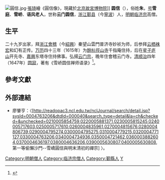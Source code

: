 [[File:圓信.jpg|thumb]]·[[張琦|張琦]]繪《圓信像》，現藏於[[北京故宮博物院|北京故宮博物院]]]]
'''圆信'''（{{bd|1571年||1647年}}），俗姓'''朱'''，[[号|号]]'''雪庭'''、'''雪峤'''、'''语风老人'''，世称'''云门圆信'''，[[浙江|浙江]][[鄞县|鄞县]]（今[[寧波|寧波]]）人，[[明朝|明朝]][[临济宗|临济宗]]高僧。

==生平==
二十九岁出家，拜[[浙江|浙江]][[會稽縣|會稽]]（今[[紹興市|紹興]]）秦望山雲門普济寺妙祯为师，后参拜[[云栖袾宏|云栖袾宏]]和幻有正传。[[万历|万历]]四十三年（1615年）为[[餘杭縣|餘杭]][[徑山寺|徑山寺]]千指庵住持，后在[[星子縣|星子]][[庐山|庐山]]开先寺、[[嘉興|嘉興]]东塔寺住持佛事。弘揚[[云门宗|云门宗]]，晚年住會稽云门寺。[[清|清]][[顺治|顺治]]四年（1647年）[[圆寂|圆寂]]，著有《雪峤圆信禅师语录》<ref>{{cite book | language = zh-hans | author = [[圣严法师|圣严法师]] | coauthors =  | title = 明末佛教研究 | url =  | date = 2006年 | location =  | publisher = 宗教文化出版社 | id =  | isbn = 9787801238153 | pages = 43页 }}</ref>。

==參考文獻==
<div class="references-small">
<references></references>
</div>

==外部連結==
*廖肇亨：〈[http://readopac3.ncl.edu.tw/nclJournal/search/detail.jsp?sysId=0004763206&dtdId=000040&search_type=detail&la=ch&checked=&unchecked=0210005854759,0220005881371,0230005815245,0240005717603,0250005717610,0260004835961,0270004815676,0280004806739,0290004795274,0300004795275,0310004779215,0320004771127,0330004763206,0340004734936,0350004721462,0360003882604,0370004636197,0380004636206,0390005630807,0400005630808, 第一等偷懶沙門--雪嶠圓信與明末清初的禪宗] {{Wayback|url=http://readopac3.ncl.edu.tw/nclJournal/search/detail.jsp?sysId=0004763206&dtdId=000040&search_type=detail&la=ch&checked=&unchecked=0210005854759,0220005881371,0230005815245,0240005717603,0250005717610,0260004835961,0270004815676,0280004806739,0290004795274,0300004795275,0310004779215,0320004771127,0330004763206,0340004734936,0350004721462,0360003882604,0370004636197,0380004636206,0390005630807,0400005630808, |date=20190514170353 }}〉。

{{佛教人物小作品}}

[[Category:明朝僧人|Category:明朝僧人]]
[[Category:临济宗僧人|Category:临济宗僧人]]
[[Category:鄞縣人|Category:鄞縣人]]
[[Category:朱姓|Y]]